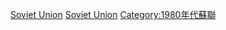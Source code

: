 {{yearcat}}
{{year by category
|m=1
|c=9
|d=8
|y=6
|cat=蘇聯
|sortkey=Soviet Union
|parent=各年苏联
|subcat=1986年各國
}}
{{Commonscat|1986 in the Soviet Union}}
[[Category:1986年亞洲|Soviet Union]]
[[Category:1986年歐洲|Soviet Union]]
[[Category:1980年代蘇聯|Category:1980年代蘇聯]]